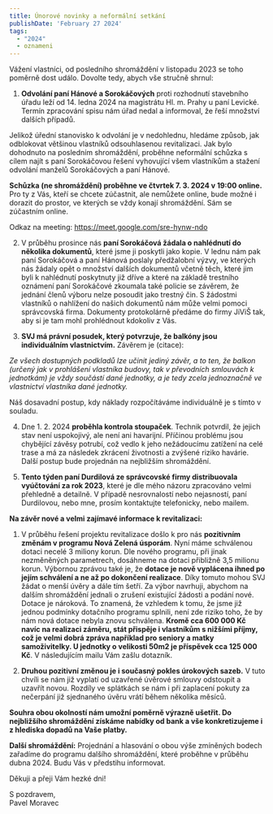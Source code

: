 ```yaml
---
title: Únorové novinky a neformální setkání
publishDate: 'February 27 2024'
tags:
  - "2024"
  - oznameni
---
```


Vážení vlastníci,
od posledního shromáždění v listopadu 2023 se toho poměrně dost událo. Dovolte tedy, abych vše stručně shrnul:

1. **Odvolání paní Hánové a Sorokáčových** proti rozhodnutí stavebního úřadu leží od 14. ledna 2024 na magistrátu Hl. m. Prahy u paní Levické. Termín zpracování spisu nám úřad nedal a informoval, že řeší množství dalších případů.

Jelikož úřední stanovisko k odvolání je v nedohlednu, hledáme způsob, jak odblokovat většinou vlastníků odsouhlasenou revitalizaci. Jak bylo dohodnuto na posledním shromáždění, proběhne neformální schůzka s cílem najít s paní Sorokáčovou řešení vyhovující všem vlastníkům a stažení odvolání manželů Sorokáčových a paní Hánové.

**Schůzka (ne shromáždění) proběhne ve čtvrtek 7. 3. 2024 v 19:00 online.** Pro ty z Vás, kteří se chcete zúčastnit, ale nemůžete online, bude možné i dorazit do prostor, ve kterých se vždy konají shromáždění. Sám se zúčastním online.

Odkaz na meeting: https://meet.google.com/sre-hynw-ndo

2. V průběhu prosince nás **paní Sorokáčová žádala o nahlédnutí do několika dokumentů**, které jsme ji poskytli jako kopie. V lednu nám pak paní Sorokáčová a paní Hánová poslaly předžalobní výzvy, ve kterých nás žádaly opět o množství dalších dokumentů včetně těch, které jim byli k nahlédnutí poskytnuty již dříve a které na základě trestního oznámení paní Sorokáčové zkoumala také policie se závěrem, že jednání členů výboru nelze posoudit jako trestný čin. S žádostmi vlastníků o nahlížení do našich dokumentů nám může velmi pomoci správcovská firma. Dokumenty protokolárně předáme do firmy JiViŠ tak, aby si je tam mohl prohlédnout kdokoliv z Vás.

3. **SVJ má právní posudek, který potvrzuje, že balkóny jsou individuálním vlastnictvím.** Závěrem je (citace):

*Ze všech dostupných podkladů lze učinit jediný závěr, a to ten, že balkon (určený jak v prohlášení vlastníka budovy, tak v převodních smlouvách k jednotkám) je vždy součástí dané jednotky, a je tedy zcela jednoznačně ve vlastnictví vlastníka dané jednotky.*

Náš dosavadní postup, kdy náklady rozpočítáváme individuálně je s tímto v souladu.

4. Dne 1. 2. 2024 **proběhla kontrola stoupaček**. Technik potvrdil, že jejich stav není uspokojivý, ale není ani havarijní. Příčinou problému jsou chybějící závěsy potrubí, což vedlo k jeho nežádoucímu zatížení na celé trase a má za následek zkrácení životnosti a zvýšené riziko havárie. Další postup bude projednán na nejbližším shromáždění.

5. **Tento týden paní Durdilová ze správcovské firmy distribuovala vyúčtování za rok 2023**, které je dle mého názoru zpracováno velmi přehledně a detailně. V případě nesrovnalostí nebo nejasností, paní Durdilovou, nebo mne, prosím kontaktujte telefonicky, nebo mailem.

**Na závěr nové a velmi zajímavé informace k revitalizaci:**

1. V průběhu řešení projektu revitalizace došlo k pro nás **pozitivním změnám v programu Nová Zelená úsporám**. Nyní máme schválenou dotaci necelé 3 miliony korun. Dle nového programu, při jinak nezměněných parametrech, dosáhneme na dotaci přibližně 3,5 milionu korun. Výbornou zprávou také je, že **dotace je nově vyplácena ihned po jejím schválení a ne až po dokončení realizace**. Díky tomuto mohou SVJ žádat o menší úvěry a dále tím šetří. Za výbor navrhuji, abychom na dalším shromáždění jednali o zrušení existující žádosti a podání nové. Dotace je nároková. To znamená, že vzhledem k tomu, že jsme již jednou podmínky dotačního programu splnili, není zde riziko toho, že by nám nová dotace nebyla znovu schválena. **Kromě cca 600 000 Kč navíc na realizaci záměru, stát přispěje i vlastníkům s nižšími příjmy, což je velmi dobrá zpráva například pro seniory a matky samoživitelky. U jednotky o velikosti 50m2 je příspěvek cca 125 000 Kč**. V následujícím mailu Vám zašlu dotazník.

2. **Druhou pozitivní změnou je i současný pokles úrokových sazeb.** V tuto chvíli se nám již vyplatí od uzavřené úvěrové smlouvy odstoupit a uzavřít novou. Rozdíly ve splátkách se nám i při zaplacení pokuty za nečerpání již sjednaného úvěru vrátí během několika měsíců.

**Souhra obou okolností nám umožní poměrně výrazně ušetřit. Do nejbližšího shromáždění získáme nabídky od bank a vše konkretizujeme i z hlediska dopadů na Vaše platby.**

**Další shromáždění:** Projednání a hlasování o obou výše zmíněných bodech zařadíme do programu dalšího shromáždění, které proběhne v průběhu dubna 2024. Budu Vás v předstihu informovat.

Děkuji a přeji Vám hezké dni!

S pozdravem,\
Pavel Moravec